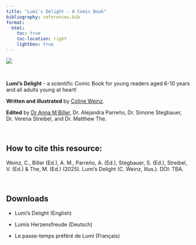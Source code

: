 ```yaml
---
title: "Lumi's Delight - A Comic Book"
bibliography: references.bib
format:
  html:
    toc: true
    toc-location: right
    lightbox: true
---
```


![](images/Cover page.png)

<br>

**Lumi's Delight** - a scientific Comic Book for young readers aged 6-10 years and all adults young at heart!

**Written and illustrated** by [Coline Weinz](https://colineweinzaepflen.com/).

**Edited** by [Dr Anna M Biller](https://scholar.google.com/citations?user=zudbegkAAAAJ&hl=de), Dr. Alejandra Parreño, Dr. Simone Stegbauer, Dr. Verena Streibel, and Dr. Matthew The.

<br>

::: callout-tip
## How to cite this resource:

Weinz, C., Biller (Ed.), A. M., Parreño, A. (Ed.), Stegbauer, S. (Ed.), Streibel, V. (Ed.) & The, M. (Ed.) (2025). Lumi's Delight (C. Weinz, Illus.). DOI: TBA.
:::

<br>

## Downloads

-   Lumi's Delight (English)

-   Lumis Herzensfreude (Deutsch)

-   Le passe-temps préféré de Lumi (Français)
